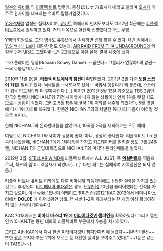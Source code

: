 [[일본]]의 [[유비트]] 및 [[리플렉 비트]] 탑랭커.
통칭 ほしケチ(호시케치)라고 불리며 [[오사카]] 거주로 칸사이를 대표하는 유비트 탑랭커일것이다.

[[Y.S-Y]]처럼 엄청난 실력자이며, [[유비트]] 쪽에서의 인지도보다도 2012년 최근에는 [[리플렉 비트]]쪽에서 활약하고 있다. 거의 이쪽으로 완전히 전향했다고 봐도 무방.

Y팸의 회원으로, 그의 영상도 유튜브에서 검색하면 쉽게 찾을 수 있다.
어떤 점에서는 [[Y.S-Y]]나 [[II-L]]보다 대단한 면도 있는데, [[AIR RAID FROM THA UNDAGROUND]]의 엑설을 먼저 낸것도 그였다([[II-L]]은 2그렛으로 엑설 실패. 결국 나중에 냈다)

{{{#!html
<object width="480" height="385"><param name="movie" value="http://www.youtube.com/v/1tkhRkRhIvg&hl=ko_KR&fs=1&"></param><param name="allowFullScreen" value="true"></param><param name="allowscriptaccess" value="always"></param><embed src="http://www.youtube.com/v/1tkhRkRhIvg&hl=ko_KR&fs=1&" type="application/x-shockwave-flash" allowscriptaccess="always" allowfullscreen="true" width="480" height="385"></embed></object>
}}}
그가 플레이한 영상(Russian Snowy Dance). --끝났다~ 그럴리가 없잖아! 의 압권--
--오 아름답네 이거--

2010년 11월 20일, '''[[리플렉 비트]]에서의 참전이 확인'''되었다. 2011년 2월 기준 '''토탈 스코어 1위'''를 달리고 있다. 닉네임을 --시도때도 없이-- 바꿔서 헷갈리기 딱 좋은데, 스코어가 워낙 압도적이라 다 알아차린다.(...)
하지만 2011년 5월 13일 기준으로 TBS 2위인 한국의 탑랭커 NICHAN.T와 71점 차이밖에 나지 않는 상황이라 언제 1위를 뺏길 지도 모르는 상황이 되었다. 그리고 5월 15일에 결국 1위 자리를 내주게 되었다만, 5월 18일에 다시 1위 자리로 복귀했다. 한동안 NICHAN.T와의 치열한 1위 자리 다툼이 이어질 것으로 보인다.

한때 NICHAN.T와 온라인배틀을 벌였으나, 10곡중 3곡을 제외하고는 모두 패배.

여담으로, NICHAN.T와 사이가 굉장히 좋다. 아니, 굉장히 좋아한다. 리플렉비트 1.5 신곡이 나왔을때, NICHAN.T에게 1위다툼을 하자고 카드데이터를 빌려줄 정도. 7월 24일엔, NICHAN.T의 군입대 특집으로 NICHAN.T와 마지막 온라인배틀을 벌였다.

2012년 3월, [[STELLAR WIND]]를 리플렉 비트에서 ALL JUST, 즉 '''[[엑설런트]]'''를 찍음으로써, 최초의 렙10+ 엑설자가 되었다.(...) [* 다만 회수는 실패하여 기록갱신은 되지 않음.]

[[리플렉 비트]]나 [[유비트]] 이외에도 다른 비마니계 리듬게임에도 상당한 실력을 가지고 있는 것으로 추정된다. [[비트매니아 IIDX]]같은 경우, [[단위인정]] 10단을 클리어했다는 전적을 가지고 있으며, 이번 [[wiki:"코나미 아케이드 챔피언쉽/2012"KAC 2012]]에서 비마니 마스터에서 '''[[DOLCE.]]'''에 이어 2위인 상태. [* 사실 1~2위 아래부터는 한 게임 이상 플레이하지 않는 사람이 대다수다.]

KAC 2013에서는 '''비마니 마스터 1위'''에 '''[[미라이다갓키]] 챔피언'''을 획득하였다! 그리고 절친인 NICHAN.T는 동년 대회의 리플렉비트 부문에서 우승을 차지하였다.

그리고 4th KAC에서 다시 한번 [[미라이다갓키]] 챔피언자리에 올랐다~~온라인 결선~~
또한 [[팝픈]] 오쟈마 부문 2위에 오르는 등 대단한 실력을 보여주고 있다[* ~~1등은 알듯이 [[TATSU]]~~]

